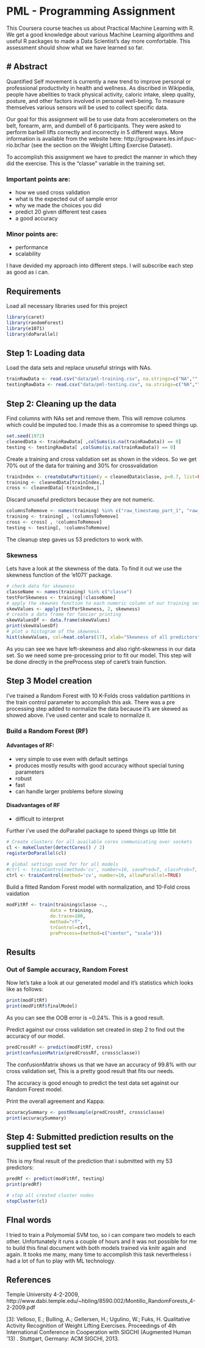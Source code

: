 PML - Programming Assignment
========================================================

This Coursera course teaches us about Practical Machine Learning with R.
We get a good knowledge about various Machine Learning algorithms and useful R packages to made a Data Scientist's day more comfortable. This assessment should show what we have learned so far.

# Abstract
---------------

Quantified Self movement is currently a new trend to improve personal or professional productivity in health and wellness. As discribed in Wikipedia, people have abelities to track physical activity, caloric intake, sleep quality, posture, and other factors involved in personal well-being.
To measure themselves various sensors will be used to collect specific data.

Our goal for this assignment will be to use data from accelerometers on the belt, forearm, arm, and dumbell of 6 participants. They were asked to perform barbell lifts correctly and incorrectly in 5 different ways. More information is available from the website here: http://groupware.les.inf.puc-rio.br/har (see the section on the Weight Lifting Exercise Dataset).

To accomplish this assignment we have to predict the manner in which they did the exercise. This is the "classe" variable in the training set.

### Important points are:

* how we used cross validation
* what is the expected out of sample error
* why we made the choices you did
* predict 20 given different test cases
* a good accuracy

### Minor points are:

* performance
* scalability

I have devided my approach into different steps. I will subscribe each step as good as i can.

## Requirements
Load all necessary libraries used for this project
```r
library(caret)
library(randomForest)
library(e1071)
library(doParallel)
```

## Step 1: Loading data
Load the data sets and replace unuseful strings with NAs.
```r
trainRawData <- read.csv("data/pml-training.csv", na.strings=c("NA","", "#DIV/0!"))
testingRawData <- read.csv("data/pml-testing.csv", na.strings=c("NA","", "#DIV/0!"))
```

## Step 2: Cleaning up the data

Find columns with NAs set and remove them. This will remove columns which could be imputed too.
I made this as a comromise to speed things up.
```r
set.seed(1972)
cleanedData <- trainRawData[ ,colSums(is.na(trainRawData)) == 0]
testing <- testingRawData[ ,colSums(is.na(trainRawData)) == 0]
```

Create a training and cross validation set as shown in the videos.
So we get 70% out of the data for training and 30% for crossvalidation
```r
trainIndex <- createDataPartition(y = cleanedData$classe, p=0.7, list=FALSE) # 3927 rows
training <- cleanedData[trainIndex,]
cross <- cleanedData[-trainIndex,]
```

Discard unuseful predictors because they are not numeric.
```r
columnsToRemove <- names(training) %in% c("raw_timestamp_part_1", "raw_timestamp_part_2", "cvtd_timestamp", "X", "user_name", "new_window")
training <- training[ , !columnsToRemove]
cross <- cross[ , !columnsToRemove]
testing <- testing[, !columnsToRemove]
```

The cleanup step gaves us 53 predictors to work with.

### Skewness
Lets have a look at the skewness of the data. To find it out we use the skewness function of the 'e1071' package.
```r
# check data for skewness
classeName <- names(training) %in% c("classe") 
testForSkewness <- training[!classeName]
# apply the skewnes function to each numeric column of our training set
skewValues <- apply(testForSkewness, 2, skewness)
# create a data frame for fancier printing
skewValuesDf <- data.frame(skewValues)
print(skewValuesDf)
# plot a histogram of the skewness.
hist(skewValues, col=heat.colors(17), xlab="Skewness of all predictors", breaks=20)
```

As you can see we have left-skewness and also right-skewness in our data set. So we need some pre-processing prior to fit our model.
This step will be done directly in the preProcess step of caret's train function.

## Step 3 Model creation

I've trained a Random Forest with 10 K-Folds cross validation partitions in the train control parameter to accomplish this ask.
There was a pre processing step added to normalize the data because it's are skewed as showed above. I've used center and scale to normalize it.

### Build a Random Forest (RF)

#### Advantages of RF:
* very simple to use even with default settings
* produces mostly results with good accuracy without special tuning parameters
* robust
* fast
* can handle larger problems before slowing

#### Disadvantages of RF
* difficult to interpret

Further i've used the doParallel package to speed things up little bit

```r
# Create clusters for all available cores communicating over sockets
cl <- makeCluster(detectCores() / 2)
registerDoParallel(cl)

# global settings used for for all models
#ctrl <- trainControl(method='cv', number=10, savePred=T, classProb=T, verboseIter=T)
ctrl <- trainControl(method='cv', number=10, allowParallel=TRUE)
```

Build a fitted Random Forest model with normalization, and 10-Fold cross vaidation

```r
modFitRf <- train(training$classe ~.,
                data = training,
                do.trace=100,
                method="rf",
                trControl=ctrl,
                preProcess=(method=c("center", "scale")))
```

## Results

### Out of Sample accuracy, Random Forest

Now let's take a look at our generated model and it's statistics which looks like as follows:

```r
print(modFitRf)
print(modFitRf$finalModel)
```

As you can see the OOB error is ~0.24%. This is a good result.

Predict against our cross validation set created in step 2 to find out the accuracy of our model.
```r

predCrossRf <- predict(modFitRf, cross)
print(confusionMatrix(predCrossRf, cross$classe))
```

The confusionMatrix shows us that we have an accuracy of 99.8% with our cross validation set, This is a pretty good result that fits our needs.

The accuracy is good enough to predict the test data set against our Random Forest model.


Print the overall agreement and Kappa:
```r
accuracySummary <- postResample(predCrossRf, cross$classe)
print(accuracySummary)
```


## Step 4: Submitted prediction results on the supplied test set 

This is my final result of the prediction that i submitted with my 53 predictors:
```r
predRf <- predict(modFitRf, testing)
print(predRf)

# stop all created cluster nodes
stopCluster(cl)

```

## FInal words

I tried to train a Polymomial SVM too, so i can compare two models to each other. Unfortunately it runs a couple of hours and it was not possible for me to build this final document with both models trained via knitr again and again.
It tooks me many, many time to accomplish this task nevertheless i had a lot of fun to play with ML technology.

## References

[1]: http://groupware.les.inf.puc-rio.br/har, Data sets for Human Activity Recognition

[2]: Albert A. Montillo, Ph.D., Guest lecture: Statistical Foundations of Data Analysis
Temple University 4-2-2009, http://www.dabi.temple.edu/~hbling/8590.002/Montillo_RandomForests_4-2-2009.pdf

[3]: Velloso, E.; Bulling, A.; Gellersen, H.; Ugulino, W.; Fuks, H. Qualitative Activity Recognition of Weight Lifting Exercises. Proceedings of 4th International Conference in Cooperation with SIGCHI (Augmented Human '13) . Stuttgart, Germany: ACM SIGCHI, 2013.

[4]: Kuhn, M.; Johnson, K. Applied Predictive Modeing, Springer 2013